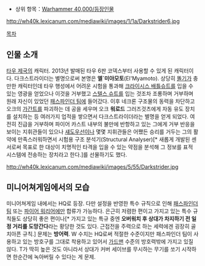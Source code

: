 * 상위 항목：[[Warhammer 40,000/등장인물]]

{{{+1 '''Darkstrider, Sub-Commander Shas'El Myamoto'''}}}
{{{+1 빗발치는 공격의 망령, 헤아릴 수 없는 자 }}}

http://wh40k.lexicanum.com/mediawiki/images/1/1a/Darkstrider6.jpg

[[목차]]

== 인물 소개 ==
[[타우 제국]]의 캐릭터. 2013년 발매된 타우 6판 코덱스부터 사용할 수 있게 된 캐릭터이다. 다크스트라이더는 별명으로써 본명은 '''엘`미야모토'''(El'Myamoto). 상당히 [[똘기]]가 충만한 캐릭터인데 타우 행성에서 어려운 시험을 통과해 [[크라이시스 배틀슈트]]를 입을 수 있는 영광을 얻었으나 이것을 거부했고 [[스텔스 슈트]]를 입는 것조차 조롱하며 거부하며 원래 자신이 있었던 [[패스파인더  팀]]에 들어갔다. 이후 네크론 구조물의 동력을 차단하고 오크의 [[가간트]]를 파괴하는 데 공을 세우며 오크 '''워로드''' 그러즈것츠에게 자동 유도 장치를 설치하는 등 여러가지 업적을 쌓으면서 다크스트라이더라는 별명을 얻게 되었다.
여전히 진급을 거부하며 파이어 카스트 내부의 불만에 반항하고 있는 그에게 거부 반응을 보이는 지휘관들이 있으나 [[섀도우선]]이나 몇몇 지휘관들은 어쨌든 승리를 거두는 그의 활약에 만족스러워하면서  시험용 구조 분석기(Structural Analyser)[* 새롭게 개발된 센서로써 목표로 한 대상이 치명적인 타격을 입을 수 있는 약점을 분석해 그 정보를 표적 시스템에 전송하는 장치라고 한다.]를 선물하기도 했다.

http://wh40k.lexicanum.com/mediawiki/images/5/55/Darkstrider.jpg

== 미니어쳐게임에서의 모습 ==
미니어쳐게임 내에서는 HQ로 등장. 다만 설정을 반영한 특수 규칙으로 인해 [[패스파인더 팀]] 또는 [[파이어 워리어]]에만 합류가 가능하다. 은근히 저렴한 편이고 가지고 있는 특수 규칙들도 상당히 좋은 편이나[* 가지고 있는 특규 중엔 '''오버워치 후 상대가 차지하기 전 일정 거리를 도망간다'''라는 황당한 것도 있다. 근접전을 주력으로 하는 세력에겐 굉장히 골치아픈 규칙.] 문제는 '''방어력'''.  W 수치는 HQ로써 적절한 수준이지만 패스파인더 팀이 사용하고 있는 방호구를 그대로 착용하고 있어서 [[가드맨]] 수준의 방호력밖에 가지고 있질 않다. T가 딱히 높은 것도 아니라서 상대가 커버 세이브를 무시하는 무기를 쏘기 시작하면 한순간에 녹아버릴 수 있다는 게 문제.
